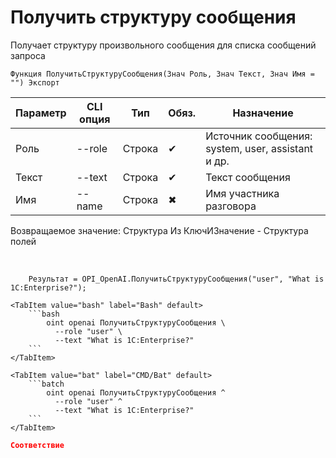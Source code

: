﻿---
sidebar_position: 4
description: Получить структуру сообщения и другие функции для работы с OpenAI в Открытом пакете интеграций - бесплатной open-source библиотеке интеграций для 1С:Предприятие 8, OneScript и CLI
keywords: [1C, 1С, 1С:Предприятие, 1С:Предприятие 8.3, API, Интеграция, Сервисы, Обмен, OneScript, CLI, OpenAI]
---


# Получить структуру сообщения
 Получает структуру произвольного сообщения для списка сообщений запроса



`Функция ПолучитьСтруктуруСообщения(Знач Роль, Знач Текст, Знач Имя = "") Экспорт`

  | Параметр | CLI опция | Тип | Обяз. | Назначение |
  |-|-|-|-|-|
  | Роль | --role | Строка | &#x2714; | Источник сообщения: system, user, assistant и др. |
  | Текст | --text | Строка | &#x2714; | Текст сообщения |
  | Имя | --name | Строка | &#x2716; | Имя участника разговора |

  
  Возвращаемое значение:   Структура Из КлючИЗначение - Структура полей

<br/>




```bsl title="Пример использования для 1С:Предприятие/OneScript"
    Результат = OPI_OpenAI.ПолучитьСтруктуруСообщения("user", "What is 1C:Enterprise?");
```
    

 <Tabs>
  
    <TabItem value="bash" label="Bash" default>
        ```bash
            oint openai ПолучитьСтруктуруСообщения \
              --role "user" \
              --text "What is 1C:Enterprise?"
        ```
    </TabItem>
  
    <TabItem value="bat" label="CMD/Bat" default>
        ```batch
            oint openai ПолучитьСтруктуруСообщения ^
              --role "user" ^
              --text "What is 1C:Enterprise?"
        ```
    </TabItem>
</Tabs>


```json title="Результат"
Соответствие
```
